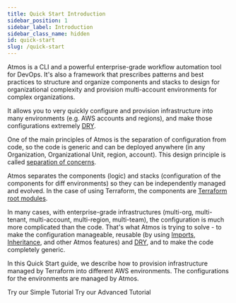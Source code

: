 ```yaml
---
title: Quick Start Introduction
sidebar_position: 1
sidebar_label: Introduction
sidebar_class_name: hidden
id: quick-start
slug: /quick-start
---
```


Atmos is a CLI and a powerful enterprise-grade workflow automation tool for DevOps. It's also a framework that prescribes patterns and best practices to structure and organize components and stacks to design for organizational complexity and provision multi-account environments for complex organizations.

It allows you to very quickly configure and provision infrastructure into many environments (e.g. AWS accounts and regions), and make those configurations extremely [DRY](https://en.wikipedia.org/wiki/Don%27t_repeat_yourself).

One of the main principles of Atmos is the separation of configuration from code, so the code is generic and can be deployed anywhere (in any Organization, Organizational Unit, region, account). This design principle is called [separation of concerns](https://en.wikipedia.org/wiki/Separation_of_concerns).

Atmos separates the components (logic) and stacks (configuration of the components for diff environments) so they can be independently managed and evolved. In the case of using Terraform, the components are [Terraform root modules](https://developer.hashicorp.com/terraform/language/modules#the-root-module).

In many cases, with enterprise-grade infrastructures (multi-org, multi-tenant, multi-account, multi-region, multi-team), the configuration is much more complicated than the code. That's what Atmos is trying to solve - to make the configuration manageable, reusable (by using [Imports](/core-concepts/stacks/imports), [Inheritance](/core-concepts/stacks/inheritance), and other Atmos features) and [DRY](https://en.wikipedia.org/wiki/Don%27t_repeat_yourself), and to make the code completely generic.

In this Quick Start guide, we describe how to provision infrastructure managed by Terraform into different AWS environments. The configurations for the environments are managed by Atmos.

<Link
    to="/quick-start/simple"
    className="button button--lg button--primary">
    Try our Simple Tutorial
</Link>

<Link
    to="/quick-start/advanced"
    className="button button--lg button--outline button--primary ml20">
    Try our Advanced Tutorial
</Link>
